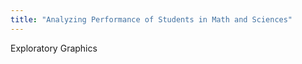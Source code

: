 ```yaml
---
title: "Analyzing Performance of Students in Math and Sciences"
---
```

Exploratory Graphics

```r

```